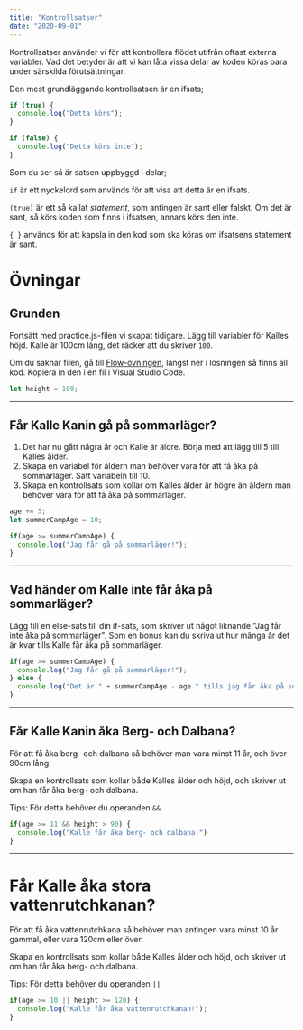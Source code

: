 ```yaml
---
title: "Kontrollsatser"
date: "2020-09-01"
---
```


Kontrollsatser använder vi för att kontrollera flödet utifrån oftast externa variabler. Vad det betyder är att vi kan låta vissa delar av koden köras bara under särskilda förutsättningar.

Den mest grundläggande kontrollsatsen är en ifsats;

```javascript
if (true) {
  console.log("Detta körs");
}

if (false) {
  console.log("Detta körs inte");
}
```

Som du ser så är satsen uppbyggd i delar;

`if` är ett nyckelord som används för att visa att detta är en ifsats.

`(true)` är ett så kallat *statement*, som antingen är sant eller falskt. Om det är sant, så körs koden som finns i ifsatsen, annars körs den inte.

`{ }` används för att kapsla in den kod som ska köras om ifsatsens statement är sant.

# Övningar

## Grunden
Fortsätt med practice.js-filen vi skapat tidigare. Lägg till variabler för Kalles höjd. Kalle är 100cm lång, det räcker att du skriver `100`.

Om du saknar filen, gå till [Flow-övningen](https://guteteknik.netlify.app/prog1/flow), längst ner i lösningen så finns all kod. Kopiera in den i en fil i Visual Studio Code.

<PracticeContainer>

```javascript
let height = 100;
```

</PracticeContainer>

---

## Får Kalle Kanin gå på sommarläger?
1. Det har nu gått några år och Kalle är äldre. Börja med att lägg till 5 till Kalles ålder.
2. Skapa en variabel för åldern man behöver vara för att få åka på sommarläger. Sätt variabeln till 10.
3. Skapa en kontrollsats som kollar om Kalles ålder är högre än åldern man behöver vara för att få åka på sommarläger.

<PracticeContainer>

```javascript
age += 5;
let summerCampAge = 10;

if(age >= summerCampAge) {
  console.log("Jag får gå på sommarläger!");
}
```

</PracticeContainer>

---

## Vad händer om Kalle inte får åka på sommarläger?
Lägg till en else-sats till din if-sats, som skriver ut något liknande "Jag får inte åka på sommarläger". Som en bonus kan du skriva ut hur många år det är kvar tills Kalle får åka på sommarläger.

<PracticeContainer>

```javascript
if(age >= summerCampAge) {
  console.log("Jag får gå på sommarläger!");
} else {
  console.log("Det är " + summerCampAge - age " tills jag får åka på sommarläger.");
}
```

</PracticeContainer>

---

## Får Kalle Kanin åka Berg- och Dalbana?
För att få åka berg- och dalbana så behöver man vara minst 11 år, och över 90cm lång.

Skapa en kontrollsats som kollar både Kalles ålder och höjd, och skriver ut om han får åka berg- och dalbana.

Tips: För detta behöver du operanden `&&`

<PracticeContainer>

```javascript
if(age >= 11 && height > 90) {
  console.log("Kalle får åka berg- och dalbana!")
}
```

</PracticeContainer>

---

# Får Kalle åka stora vattenrutchkanan?

För att få åka vattenrutchkana så behöver man antingen vara minst 10 år gammal, eller vara 120cm eller över.

Skapa en kontrollsats som kollar både Kalles ålder och höjd, och skriver ut om han får åka berg- och dalbana.

Tips: För detta behöver du operanden `||`

<PracticeContainer>

```javascript
if(age >= 10 || height >= 120) {
  console.log("Kalle får åka vattenrutchkanan!");
}
```

</PracticeContainer>